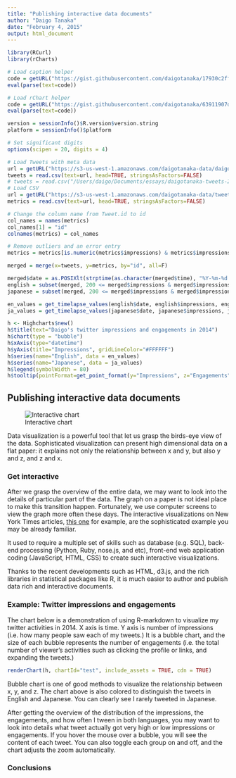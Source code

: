 ```yaml
---
title: "Publishing interactive data documents"
author: "Daigo Tanaka"
date: "February 4, 2015"
output: html_document
---
```

```r
library(RCurl)
library(rCharts)

# Load caption helper
code = getURL("https://gist.githubusercontent.com/daigotanaka/17930c2ff891e05a83f5/raw/dc04b9ca4068d6464cbec61ada4e82fcf3318e55/rmd_caption_helper.R")
eval(parse(text=code))

# Load rChart helper
code = getURL("https://gist.githubusercontent.com/daigotanaka/63911907d6ceebe54a74/raw/c01a28bcfff2a766338d6f41c906ec62505eecef/rchart-helper.R")
eval(parse(text=code))

version = sessionInfo()$R.version$version.string
platform = sessionInfo()$platform

# Set significant digits
options(scipen = 20, digits = 4)

# Load Tweets with meta data
url = getURL("https://s3-us-west-1.amazonaws.com/daigotanaka-data/daigotanaka-tweets-2014.csv", .encoding="UTF-8")
tweets = read.csv(text=url, head=TRUE, stringsAsFactors=FALSE)
# tweets = read.csv("/Users/daigo/Documents/essays/daigotanaka-tweets-2014.csv", header=TRUE)
# Load CSV
url = getURL("https://s3-us-west-1.amazonaws.com/daigotanaka-data/tweet-activity-metrics-daigotanaka-2014.csv", .encoding="UTF-8")
metrics = read.csv(text=url, head=TRUE, stringsAsFactors=FALSE)
```

```r
# Change the column name from Tweet.id to id
col_names = names(metrics)
col_names[1] = "id"
colnames(metrics) = col_names

# Remove outliers and an error entry
metrics = metrics[is.numeric(metrics$impressions) & metrics$impressions > 0 & metrics$id != 513495667927711744,]

merged = merge(x=tweets, y=metrics, by="id", all=F)

merged$date = as.POSIXlt(strptime(as.character(merged$time), "%Y-%m-%d %H:%M %z", tz="UTC"))
english = subset(merged, 200 <= merged$impressions & merged$impressions <= 400 & merged$lang=="en")
japanese = subset(merged, 200 <= merged$impressions & merged$impressions <= 400 &  merged$lang=="ja")

en_values = get_timelapse_values(english$date, english$impressions, english$engagements, english$text)
ja_values = get_timelapse_values(japanese$date, japanese$impressions, japanese$engagements, japanese$text)

h <- Highcharts$new()
h$title(text="Daigo's twitter impressions and engagements in 2014")
h$chart(type = "bubble")
h$xAxis(type="datetime")
h$yAxis(title="Impressions", gridLineColor="#FFFFFF")
h$series(name="English", data = en_values)
h$series(name="Japanese", data = ja_values)
h$legend(symbolWidth = 80)
h$tooltip(pointFormat=get_point_format(y="Impressions", z="Engagements"))
```

## Publishing interactive data documents

![Interactive chart](https://farm8.staticflickr.com/7341/15834649053_ca6a990af4_o.png)

Data visualization is a powerful tool that let us grasp the birds-eye view of
the data. Sophisticated visualization can present high dimensional data on
a flat paper: it explains not only the relationship between x and y, but also
y and z, and z and x.

### Get interactive

After we grasp the overview of the entire data, we may want to look into the
details of particular part of the data. The graph on a paper is not ideal
place to make this transition happen. Fortunately, we use computer screens
to view the graph more often these days. The interactive visualizations on New
York Times articles,
[this one](http://www.nytimes.com/interactive/2013/05/25/sunday-review/corporate-taxes.html)
for example, are the sophisticated example you may be already familiar.

It used to require a multiple set of skills such as database (e.g. SQL),
back-end processing (Python, Ruby, nose.js, and etc), front-end web
application coding (JavaScript, HTML, CSS) to create such interactive
visualizations.

Thanks to the recent developments such as HTML, d3.js, and the rich libraries
in statistical packages like R, it is much easier to author and publish
data rich and interactive documents.

### Example: Twitter impressions and engagements

The chart below is a demonstration of using R-markdown to visualize my twitter
activities in 2014. X axis is time. Y axis is number of impressions (i.e. how
many people saw each of my tweets.) It is a bubble chart, and the size of each
bubble represents the number of engagements (i.e. the total number of
viewer's activities such as clicking the profile or links, and expanding the
tweets.)

```r
renderChart(h, chartId="test", include_assets = TRUE, cdn = TRUE)
```

Bubble chart is one of good methods to visualize the relationship between x, y,
and z. The chart above is also colored to distinguish the tweets in English
and Japanese. You can clearly see I rarely tweeted in Japanese.

After getting the overview of the distribution of the impressions, the
engagements, and how often I tween in both languages, you may want to look
into details what tweet actually got very high or low impressions or
engagements. If you hover the mouse over a bubble, you will see the content of
each tweet. You can also toggle each group on and off, and the chart adjusts
the zoom automatically.

### Conclusions


